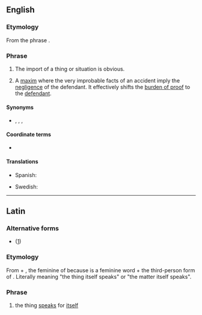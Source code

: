 ==English==
{{wikipedia}}

===Etymology===
From the {{etyl|la|en}} phrase {{m|la|rēs ipsa loquitur||the thing speaks for itself}}.

===Phrase===
{{en-phrase|head=[[res ipsa loquitur#Latin|res ipsa loquitur]]}}

# The import of a thing or situation is obvious.
# {{lb|en|legal}} A [[maxim]] where the very improbable facts of an accident imply the [[negligence]] of the defendant. It effectively shifts the [[burden of proof]] to the [[defendant]].

====Synonyms====
* {{sense|import is obvious}} {{l|en|clear cut}}, {{l|en|cut and dried}}, {{l|en|open and shut}}, {{l|en|open and shut case}}

====Coordinate terms====
* {{l|en|prima facie}}

====Translations====
{{trans-top|maxim where improbable facts imply negligence}}
* Spanish: {{t|es|la cosa habla por sí misma}}
{{trans-mid}}
* Swedish: {{t|sv|saken talar för sig själv}}
{{trans-bottom}}

----

==Latin==

===Alternative forms===
* {{l|la|res loquitur ipsa|rēs loquitur ipsa}} ([http://books.google.is/books?id=bXGJuX1mDrwC&lpg=PP1&pg=PA201])

===Etymology===
From {{m|la|rēs||thing}} + {{m|la|ipsa||herself}}, the feminine of {{m|la|ipse||himself}} because {{m|la|rēs}} is a feminine word + {{m|la|loquitur||she speaks}} the third-person form of {{m|la|loquor||I speak}}. Literally meaning "the thing itself speaks" or "the matter itself speaks".

===Phrase===
{{head|la|phrase|head=[[rēs]] [[ipsa]] [[loquitur]]}}

# the thing [[speak]]s for [[itself]]
